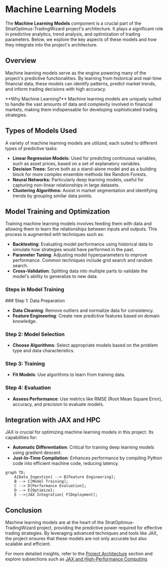 
# Machine Learning Models

The **Machine Learning Models** component is a crucial part of the StratOptimus-TradingWizard project's architecture. It plays a significant role in predictive analytics, trend analysis, and optimization of trading parameters. Below, we explore the key aspects of these models and how they integrate into the project's architecture.

## Overview

Machine learning models serve as the engine powering many of the project's predictive functionalities. By learning from historical and real-time financial data, these models can identify patterns, predict market trends, and inform trading decisions with high accuracy.

<Callout>
**Why Machine Learning?**
Machine learning models are uniquely suited to handle the vast amounts of data and complexity involved in financial markets, making them indispensable for developing sophisticated trading strategies.
</Callout>

## Types of Models Used

A variety of machine learning models are utilized, each suited to different types of predictive tasks:

- **Linear Regression Models:** Used for predicting continuous variables, such as asset prices, based on a set of explanatory variables.
- **Decision Trees:** Serve both as a stand-alone model and as a building block for more complex ensemble methods like Random Forests.
- **Neural Networks:** Particularly deep learning models, useful for capturing non-linear relationships in large datasets.
- **Clustering Algorithms:** Assist in market segmentation and identifying trends by grouping similar data points.

## Model Training and Optimization

Training machine learning models involves feeding them with data and allowing them to learn the relationships between inputs and outputs. This process is augmented with techniques such as:

- **Backtesting**: Evaluating model performance using historical data to simulate how strategies would have performed in the past.
- **Parameter Tuning**: Adjusting model hyperparameters to improve performance. Common techniques include grid search and random search.
- **Cross-Validation**: Splitting data into multiple parts to validate the model's ability to generalize to new data.

### Steps in Model Training

<Steps>
### Step 1: Data Preparation

- **Data Cleaning**: Remove outliers and normalize data for consistency.
- **Feature Engineering**: Create new predictive features based on domain knowledge.

### Step 2: Model Selection

- **Choose Algorithms**: Select appropriate models based on the problem type and data characteristics.

### Step 3: Training

- **Fit Models**: Use algorithms to learn from training data.

### Step 4: Evaluation

- **Assess Performance**: Use metrics like RMSE (Root Mean Square Error), accuracy, and precision to evaluate models.
</Steps>

## Integration with JAX and HPC

JAX is crucial for optimizing machine learning models in this project. Its capabilities for:

- **Automatic Differentiation**: Critical for training deep learning models using gradient descent.
- **Just-In-Time Compilation**: Enhances performance by compiling Python code into efficient machine code, reducing latency.

```mermaid
graph TD;
    A[Data Ingestion] --> B[Feature Engineering];
    B --> C[Model Training];
    C --> D[Performance Evaluation];
    D --> E{Optimize};
    E -->|JAX Integration| F[Deployment];
```

## Conclusion

Machine learning models are at the heart of the StratOptimus-TradingWizard project, providing the predictive power required for effective trading strategies. By leveraging advanced techniques and tools like JAX, the project ensures that these models are not only accurate but also scalable and efficient.

For more detailed insights, refer to the [Project Architecture](/project-architecture) section and explore subsections such as [JAX and High-Performance Computing](/project-architecture/jax-high-performance-computing).